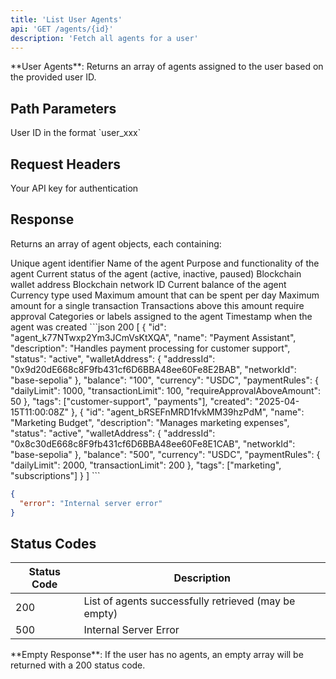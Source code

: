 ```yaml
---
title: 'List User Agents'
api: 'GET /agents/{id}'
description: 'Fetch all agents for a user'
---
```


<Note>
**User Agents**: Returns an array of agents assigned to the user based on the provided user ID.
</Note>

## Path Parameters

<ParamField path="id" type="string" required>
  User ID in the format `user_xxx`
</ParamField>

## Request Headers

<ParamField header="x-api-key" type="string" required>
  Your API key for authentication
</ParamField>

## Response

Returns an array of agent objects, each containing:

<ResponseField name="id" type="string">
  Unique agent identifier
</ResponseField>

<ResponseField name="name" type="string">
  Name of the agent
</ResponseField>

<ResponseField name="description" type="string">
  Purpose and functionality of the agent
</ResponseField>

<ResponseField name="status" type="string">
  Current status of the agent (active, inactive, paused)
</ResponseField>

<ResponseField name="walletAddress" type="object">
  <Expandable title="properties">
    <ResponseField name="addressId" type="string">
      Blockchain wallet address
    </ResponseField>
    <ResponseField name="networkId" type="string">
      Blockchain network ID
    </ResponseField>
  </Expandable>
</ResponseField>

<ResponseField name="balance" type="string">
  Current balance of the agent
</ResponseField>

<ResponseField name="currency" type="string">
  Currency type used
</ResponseField>

<ResponseField name="paymentRules" type="object">
  <Expandable title="properties">
    <ResponseField name="dailyLimit" type="integer">
      Maximum amount that can be spent per day
    </ResponseField>
    <ResponseField name="transactionLimit" type="integer">
      Maximum amount for a single transaction
    </ResponseField>
    <ResponseField name="requireApprovalAboveAmount" type="integer">
      Transactions above this amount require approval
    </ResponseField>
  </Expandable>
</ResponseField>

<ResponseField name="tags" type="array">
  Categories or labels assigned to the agent
</ResponseField>

<ResponseField name="created" type="string">
  Timestamp when the agent was created
</ResponseField>

<ResponseExample>
```json 200
[
  {
    "id": "agent_k77NTwxp2Ym3JCmVsKtXQA",
    "name": "Payment Assistant",
    "description": "Handles payment processing for customer support",
    "status": "active",
    "walletAddress": {
      "addressId": "0x9d20dE668c8F9fb431cf6D6BBA48ee60Fe8E2BAB",
      "networkId": "base-sepolia"
    },
    "balance": "100",
    "currency": "USDC",
    "paymentRules": {
      "dailyLimit": 1000,
      "transactionLimit": 100,
      "requireApprovalAboveAmount": 50
    },
    "tags": ["customer-support", "payments"],
    "created": "2025-04-15T11:00:08Z"
  },
  {
    "id": "agent_bRSEFnMRD1fvkMM39hzPdM",
    "name": "Marketing Budget",
    "description": "Manages marketing expenses",
    "status": "active",
    "walletAddress": {
      "addressId": "0x8c30dE668c8F9fb431cf6D6BBA48ee60Fe8E1CAB",
      "networkId": "base-sepolia"
    },
    "balance": "500",
    "currency": "USDC",
    "paymentRules": {
      "dailyLimit": 2000,
      "transactionLimit": 200
    },
    "tags": ["marketing", "subscriptions"]
  }
]
```

```json 500
{
  "error": "Internal server error"
}
```
</ResponseExample>

## Status Codes

| Status Code | Description |
|-------------|-------------|
| 200 | List of agents successfully retrieved (may be empty) |
| 500 | Internal Server Error |

<Info>
**Empty Response**: If the user has no agents, an empty array will be returned with a 200 status code.
</Info>